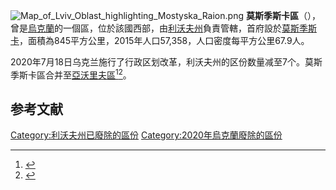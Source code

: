 [[Image:Map_of_Lviv_Oblast_highlighting_Mostyska_Raion.png|right]]
'''莫斯季斯卡區'''（{{lang-uk|Мостиський район}}），曾是[[烏克蘭|烏克蘭]]的一個區，位於該國西部，由[[利沃夫州|利沃夫州]]負責管轄，首府設於[[莫斯季斯卡|莫斯季斯卡]]，面積為845平方公里，2015年人口57,358，人口密度每平方公里67.9人。

2020年7月18日乌克兰施行了行政区划改革，利沃夫州的区份数量减至7个。莫斯季斯卡區合并至[[亞沃里夫區|亞沃里夫區]]<ref>{{Cite news|title=Про утворення та ліквідацію районів. Постанова Верховної Ради України № 807-ІХ.|url=http://www.golos.com.ua/article/333466|access-date=2020-10-03|date=2020-07-18|website=Голос України|language=uk}}</ref><ref>{{cite web |title=Нові райони: карти + склад |url=https://www.minregion.gov.ua/press/news/novi-rajony-karty-sklad/ |publisher=Міністерство розвитку громад та територій України |language=uk}}</ref>。

==参考文献==
{{reflist}}

{{Lviv-geo-stub}}

[[Category:利沃夫州已廢除的區份|Category:利沃夫州已廢除的區份]]
[[Category:2020年烏克蘭廢除的區份|Category:2020年烏克蘭廢除的區份]]